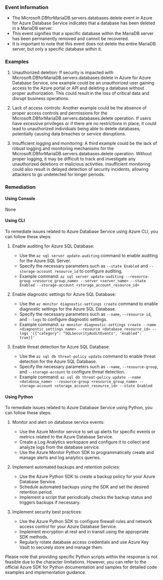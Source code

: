 
### Event Information

- The Microsoft.DBforMariaDB.servers.databases.delete event in Azure for Azure Database Service indicates that a database has been deleted in a MariaDB server.
- This event signifies that a specific database within the MariaDB server has been permanently removed and cannot be recovered.
- It is important to note that this event does not delete the entire MariaDB server, but only a specific database within it.


### Examples

1. Unauthorized deletion: If security is impacted with Microsoft.DBforMariaDB.servers.databases.delete in Azure for Azure Database Service, one example could be an unauthorized user gaining access to the Azure portal or API and deleting a database without proper authorization. This could result in the loss of critical data and disrupt business operations.

2. Lack of access controls: Another example could be the absence of proper access controls and permissions for the Microsoft.DBforMariaDB.servers.databases.delete operation. If users have excessive privileges or if there are no restrictions in place, it could lead to unauthorized individuals being able to delete databases, potentially causing data breaches or service disruptions.

3. Insufficient logging and monitoring: A third example could be the lack of robust logging and monitoring mechanisms for the Microsoft.DBforMariaDB.servers.databases.delete operation. Without proper logging, it may be difficult to track and investigate any unauthorized deletions or malicious activities. Insufficient monitoring could also result in delayed detection of security incidents, allowing attackers to go undetected for longer periods.

### Remediation

#### Using Console

None

#### Using CLI

To remediate issues related to Azure Database Service using Azure CLI, you can follow these steps:

1. Enable auditing for Azure SQL Database:
   - Use the `az sql server update-auditing` command to enable auditing for the Azure SQL Server.
   - Specify the necessary parameters such as `--state Enabled` and `--storage-account resource_id` to configure auditing.
   - Example command: `az sql server update-auditing --resource-group <resource_group_name> --server <server_name> --state Enabled --storage-account <storage_account_resource_id>`

2. Enable diagnostic settings for Azure SQL Database:
   - Use the `az monitor diagnostic-settings create` command to enable diagnostic settings for the Azure SQL Database.
   - Specify the necessary parameters such as `--name`, `--resource-id`, and `--logs` to configure diagnostic settings.
   - Example command: `az monitor diagnostic-settings create --name <diagnostic_settings_name> --resource <database_resource_id> --logs '[{"category": "SQLSecurityAuditEvents", "enabled": true}]'`

3. Enable threat detection for Azure SQL Database:
   - Use the `az sql db threat-policy update` command to enable threat detection for the Azure SQL Database.
   - Specify the necessary parameters such as `--name`, `--resource-group`, and `--storage-account` to configure threat detection.
   - Example command: `az sql db threat-policy update --name <database_name> --resource-group <resource_group_name> --storage-account <storage_account_resource_id> --state Enabled`

#### Using Python

To remediate issues related to Azure Database Service using Python, you can follow these steps:

1. Monitor and alert on database service events:
   - Use the Azure Monitor service to set up alerts for specific events or metrics related to the Azure Database Service.
   - Create a Log Analytics workspace and configure it to collect and analyze logs from the database service.
   - Use the Azure Monitor Python SDK to programmatically create and manage alerts and log analytics queries.

2. Implement automated backups and retention policies:
   - Use the Azure Python SDK to create a backup policy for your Azure Database Service.
   - Schedule automated backups using the SDK and set the desired retention period.
   - Implement a script that periodically checks the backup status and triggers backups if necessary.

3. Implement security best practices:
   - Use the Azure Python SDK to configure firewall rules and network access control for your Azure Database Service.
   - Implement encryption at rest and in transit using the appropriate SDK methods.
   - Regularly rotate database access credentials and use Azure Key Vault to securely store and manage them.

Please note that providing specific Python scripts within the response is not feasible due to the character limitations. However, you can refer to the official Azure SDK for Python documentation and samples for detailed code examples and implementation guidance.

